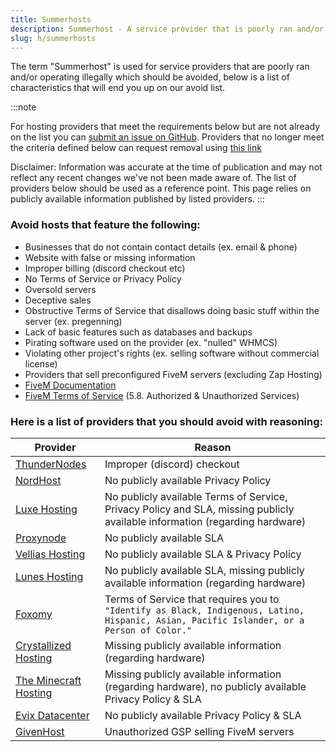 ```yaml
---
title: Summerhosts
description: Summerhost - A service provider that is poorly ran and/or operating illegally which should be avoided.
slug: h/summerhosts
---
```


The term "Summerhost" is used for service providers that are poorly ran and/or operating illegally which should be avoided, below is a list of characteristics that will end you up on our avoid list.

:::note

For hosting providers that meet the requirements below but are not already on the list you can [submit an issue on GitHub](https://link.setup.md/summerhost-addition). Providers that no longer meet the criteria defined below can request removal using [this link](https://link.setup.md/summerhost-removal)

Disclaimer: Information was accurate at the time of publication and may not reflect any recent changes we've not been made aware of. The list of providers below should be used as a reference point. This page relies on publicly available information published by listed providers.
:::

### Avoid hosts that feature the following:
* Businesses that do not contain contact details (ex. email & phone)
* Website with false or missing information
* Improper billing (discord checkout etc)
* No Terms of Service or Privacy Policy
* Oversold servers
* Deceptive sales
* Obstructive Terms of Service that disallows doing basic stuff within the server (ex. pregenning)
* Lack of basic features such as databases and backups
* Pirating software used on the provider (ex. "nulled" WHMCS)
* Violating other project's rights (ex. selling software without commercial license)
* Providers that sell preconfigured FiveM servers (excluding Zap Hosting)
 * [FiveM Documentation](https://docs.fivem.net/docs/support/ban-faq/#unauthorized-game-server-provider-gsp)
 * [FiveM Terms of Service](https://fivem.net/terms) (5.8. Authorized & Unauthorized Services)

### Here is a list of providers that you should avoid with reasoning:

| Provider     | Reason                                              |
| ------------ | --------------------------------------------------- |
| [ThunderNodes](https://thundernodes.cloud) | Improper (discord) checkout |
| [NordHost](https://nordhost.cc) | No publicly available Privacy Policy |
| [Luxe Hosting](https://my.luxe-hosting.nl) | No publicly available Terms of Service, Privacy Policy and SLA, missing publicly available information (regarding hardware) |
| [Proxynode](https://proxynode.pro) | No publicly available SLA |
| [Vellias Hosting](https://velliashosting.online) | No publicly available SLA & Privacy Policy |
| [Lunes Hosting](https://lunes.host) | No publicly available SLA, missing publicly available information (regarding hardware) |
| [Foxomy](https://foxomy.com) | Terms of Service that requires you to `"Identify as Black, Indigenous, Latino, Hispanic, Asian, Pacific Islander, or a Person of Color."` |
| [Crystallized Hosting](https://crystallized.host) | Missing publicly available information (regarding hardware) |
| [The Minecraft Hosting](https://theminecrafthosting.com) | Missing publicly available information (regarding hardware), no publicly available Privacy Policy & SLA |
| [Evix Datacenter](evix-datacenter.online) | No publicly available Privacy Policy & SLA |
| [GivenHost](https://givenhost.com) | Unauthorized GSP selling FiveM servers |
